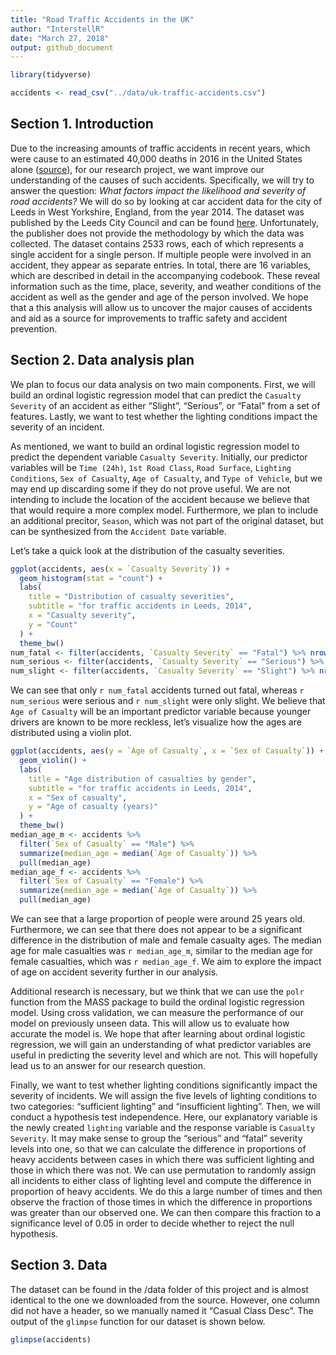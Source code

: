 ```yaml
---
title: "Road Traffic Accidents in the UK"
author: "InterstellR"
date: "March 27, 2018"
output: github_document
---
```


```r
library(tidyverse)
```

```r
accidents <- read_csv("../data/uk-traffic-accidents.csv")
```

## Section 1. Introduction

Due to the increasing amounts of traffic accidents in recent years, which were cause to an estimated 40,000 deaths in 2016 in the United States alone ([source](http://fortune.com/2017/02/15/traffic-deadliest-year/)), for our research project, we want improve our understanding of the causes of such accidents. Specifically, we will try to answer the question: *What factors impact the likelihood and severity of road accidents?* We will do so by looking at car accident data for the city of Leeds in West Yorkshire, England, from the year 2014. The dataset was published by the Leeds City Council and can be found [here](https://data.gov.uk/dataset/road-traffic-accidents/resource/fa7bb4b9-e4e5-41fd-a1c8-49103b35a60f). Unfortunately, the publisher does not provide the methodology by which the data was collected. The dataset contains 2533 rows, each of which represents a single accident for a single person. If multiple people were involved in an accident, they appear as separate entries. In total, there are 16 variables, which are described in detail in the accompanying codebook. These reveal information such as the time, place, severity, and weather conditions of the accident as well as the gender and age of the person involved. We hope that a this analysis will allow us to uncover the major causes of accidents and aid as a source for improvements to traffic safety and accident prevention.

## Section 2. Data analysis plan

We plan to focus our data analysis on two main components. First, we will build an ordinal logistic regression model that can predict the `Casualty Severity` of an accident as either "Slight", "Serious", or "Fatal" from a set of features. Lastly, we want to test whether the lighting conditions impact the severity of an incident.

As mentioned, we want to build an ordinal logistic regression model to predict the dependent variable `Casualty Severity`. Initially, our predictor variables will be `Time (24h)`, `1st Road Class`, `Road Surface`, `Lighting Conditions`, `Sex of Casualty`, `Age of Casualty`, and `Type of Vehicle`, but we may end up discarding some if they do not prove useful. We are not intending to include the location of the accident because we believe that that would require a more complex model. Furthermore, we plan to include an additional precitor, `Season`, which was not part of the original dataset, but can be synthesized from the `Accident Date` variable.

Let's take a quick look at the distribution of the casualty severities.

```r
ggplot(accidents, aes(x = `Casualty Severity`)) +
  geom_histogram(stat = "count") +
  labs(
    title = "Distribution of casualty severities",
    subtitle = "for traffic accidents in Leeds, 2014",
    x = "Casualty severity",
    y = "Count"
  ) +
  theme_bw()
num_fatal <- filter(accidents, `Casualty Severity` == "Fatal") %>% nrow()
num_serious <- filter(accidents, `Casualty Severity` == "Serious") %>% nrow()
num_slight <- filter(accidents, `Casualty Severity` == "Slight") %>% nrow()
```

We can see that only `r num_fatal` accidents turned out fatal, whereas `r num_serious` were serious and `r num_slight` were only slight. We believe that `Age of Casualty` will be an important predictor variable because younger drivers are known to be more reckless, let's visualize how the ages are distributed using a violin plot.

```r
ggplot(accidents, aes(y = `Age of Casualty`, x = `Sex of Casualty`)) +
  geom_violin() +
  labs(
    title = "Age distribution of casualties by gender",
    subtitle = "for traffic accidents in Leeds, 2014",
    x = "Sex of casualty",
    y = "Age of casualty (years)"
  ) +
  theme_bw()
median_age_m <- accidents %>%
  filter(`Sex of Casualty` == "Male") %>%
  summarize(median_age = median(`Age of Casualty`)) %>%
  pull(median_age)
median_age_f <- accidents %>%
  filter(`Sex of Casualty` == "Female") %>%
  summarize(median_age = median(`Age of Casualty`)) %>%
  pull(median_age)
```

We can see that a large proportion of people were around 25 years old. Furthermore, we can see that there does not appear to be a significant difference in the distribution of male and female casualty ages. The median age for male casualties was `r median_age_m`, similar to the median age for female casualties, which was `r median_age_f`. We aim to explore the impact of age on accident severity further in our analysis.

Additional research is necessary, but we think that we can use the `polr` function from the MASS package to build the ordinal logistic regression model. Using cross validation, we can measure the performance of our model on previously unseen data. This will allow us to evaluate how accurate the model is. We hope that after learning about ordinal logistic regression, we will gain an understanding of what predictor variables are useful in predicting the severity level and which are not. This will hopefully lead us to an answer for our research question.

Finally, we want to test whether lighting conditions significantly impact the severity of incidents. We will assign the five levels of lighting conditions to two categories: "sufficient lighting" and "insufficient lighting". Then, we will conduct a hypothesis test independence. Here, our explanatory variable is the newly created `lighting` variable and the response variable is `Casualty Severity`. It may make sense to group the "serious" and "fatal" severity levels into one, so that we can calculate the difference in proportions of heavy accidents between cases in which there was sufficient lighting and those in which there was not. We can use permutation to randomly assign all incidents to either class of lighting level and compute the difference in proportion of heavy accidents. We do this a large number of times and then observe the fraction of those times in which the difference in proportions was greater than our observed one. We can then compare this fraction to a significance level of 0.05 in order to decide whether to reject the null hypothesis.

## Section 3. Data

The dataset can be found in the /data folder of this project and is almost identical to the one we downloaded from the source. However, one column did not have a header, so we manually named it "Casual Class Desc". The output of the `glimpse` function for our dataset is shown below.

```r
glimpse(accidents)
```
